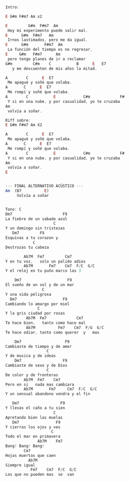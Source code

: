 


```js {1-3,4}

Intro:

E G#m F#m7 Am x2

E         G#m  F#m7  Am
 Hoy mi experimento puede salir mal.
E      G#m  F#m7   Am
 Irnos lastimados, pero me da igual.
E      G#m       F#m7  Am
 La función del tiempo es no regresar,
E     G#m   F#m7      Am
 pero tengo planes de ir a reclamar
G#m         C#m    C           B      E   E7
   y me descuenten de mis años la mitad.

A        C      E  E7
 Me apagué y soñé que volaba.
A       C      E  E7
 Me rompí y soñé que volaba.
A        C           E            C#m             F#
 Y si en una nube, y por casualidad, yo te cruzaba
Am
 volvía a soñar.

Riff sobre:
E G#m F#m7 Am X2

A        C      E  E7
 Me apagué y soñé que volaba.
A       C      E  E7
 Me rompí y soñé que volaba.
A        C           E            C#m             F#
 Y si en una nube, y por casualidad, yo te cruzaba
Am
 volvía a soñar.
E


--- FINAL ALTERNATIVO ACÚSTICO ---
Am  (B7          E)
     Volvía a soñar


Tono: C
Dm7                      F9
La fiebre de un sabado azul
                     C
Y un domingo sin tristezas
   Dm7         F9
Esquivas a tu corazon y
            C
Destrozas tu cabeza

        Ab7M  Fm7         Cm7
Y en tu voz,   solo un palido adios
        Ab7M       Fm7    Cm7  F/C  G/C
Y el reloj en tu puño marco las 3

    Dm7                    F9
El sueño de un sol y de un mar
                C
Y una vida peligrosa
  Dm7                    F9
Cambiando lo amargo por miel
              C
Y la gris ciudad por rosas
         Ab7M  Fm7             Cm7
Te hace bien,   tanto como hace mal
         Ab7M          Fm7    Cm7  F/G  G/C
Te hace odiar, tanto como querer  y   mas

    Dm7                   F9
Cambiaste de tiempo y de amor
                  C
Y de musica y de ideas
    Dm7                  F9
Cambiaste de sexo y de Dios
                  C
De color y de fronteras
        Ab7M  Fm7    Cm7
Pero en si   nada mas cambiara
        Ab7M       Fm7     Cm7  F/C  G/C
Y un sensual abandono vendra y el fin

   Dm7                  F9
Y llevas el caño a tu sien
                     C
Apretando bien las muelas
   Dm7                F9
Y cierras los ojos y ves
                    C
Todo el mar en primavera
              Ab7M    Fm7
Bang! Bang! Bang!
        Cm7
Hojas muertas que caen
          Ab7M
Siempre igual
           Fm7    Cm7  F/C  G/C
Los que no pueden mas  se  van


```





